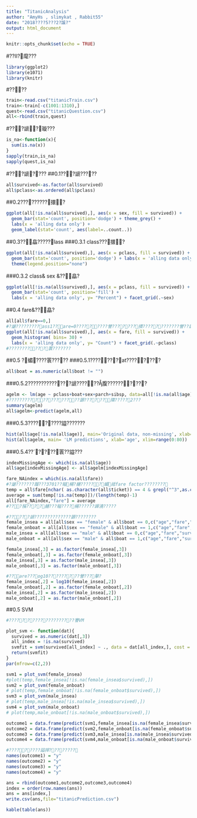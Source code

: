 ```yaml
---
title: "TitanicAnalysis"
author: "AmyHs , slimykat , Rabbit55"
date: "2018????5???2?謑?"
output: html_document
---
```


```r
knitr::opts_chunk$set(echo = TRUE)
```
#???麾???
```r
library(ggplot2)
library(e1071)
library(knitr)
```

#????
```r
train<-read.csv("titanicTrain.csv")
train<-train[-c(1001:1310),]
quest<-read.csv("titanicQuestion.csv")
all<-rbind(train,quest)
```

#???謕?璇???
```r
is_na<-function(x){
  sum(is.na(x))
}
sapply(train,is_na)
sapply(quest,is_na)
```

#???謕????
##0.1???謕?????
```r
all$survived<-as.factor(all$survived)
all$pclass<-as.ordered(all$pclass)
```

##0.2?????????擐?
```r
ggplot(all[!is.na(all$survived),], aes(x = sex, fill = survived)) +
  geom_bar(stat='count', position='dodge') + theme_grey() +
  labs(x = 'alling data only') +
  geom_label(stat='count', aes(label=..count..))
```

##0.3??２皛?????lass
###0.3.1 class???擐?
```r
ggplot(all[!is.na(all$survived),], aes(x = pclass, fill = survived)) +
  geom_bar(stat='count', position='dodge') + labs(x = 'alling data only') +
  theme(legend.position="none") 
```

###0.3.2 class& sex &??２皛?
```r
ggplot(all[!is.na(all$survived),], aes(x = pclass, fill = survived)) +
  geom_bar(stat='count', position='fill') +
  labs(x = 'alling data only', y= "Percent") + facet_grid(.~sex) 
```

##0.4 fare&??２皛?
```r
all[all$fare==0,]
#?謒?????????ass1??are=0?????????謍???????撌????????????謍??謘澆???????????????謚叟??????????????
ggplot(all[!is.na(all$survived),], aes(x = fare, fill = survived)) +
  geom_histogram( bins= 30) +
  labs(x = 'alling data only', y= "Count") + facet_grid(.~pclass)
#???????????瞏???????
```

##0.5 ?蝞????瞏?????
###0.5.1???????at????????
```r
all$boat = as.numeric(all$boat != "")
```

###0.5.2??????????????謕??????腹??????????
```r
agelm <- lm(age ~ pclass+boat+sex+parch+sibsp, data=all[!is.na(all$age),])
#????????????????????謜??????隤?????2???
summary(agelm)
all$agelm<-predict(agelm,all)
```

###0.5.3?????????謚???????
```r
hist(all$age[!is.na(all$age)], main='Original data, non-missing', xlab='age')
hist(all$agelm, main= 'LM predictions', xlab='age', xlim=range(0:80))
```

###0.5.4??????瞏??謚???
```r
indexMissingAge <- which(is.na(all$age))
all$age[indexMissingAge] <- all$agelm[indexMissingAge]

fare_NAindex = which(is.na(all$fare))
#?謒???????蹓???3701??賹楊?赯??????蝞祗fare factor????????
temp = all$fare[nchar( as.character(all$ticket)) == 4 & grepl("^3",as.character(all$ticket))]
average = sum(temp[!is.na(temp)])/(length(temp)-1)
all[fare_NAindex,"fare"] = average
#???豯????赯???賹????楊??????謘澆?????

#?????謕??????????????謜????????
female_insea = all[all$sex == "female" & all$boat == 0,c("age","fare","survived")]
female_onboat = all[all$sex == "female" & all$boat == 1,c("age","fare","survived")]
male_insea = all[all$sex == "male" & all$boat == 0,c("age","fare","survived")]
male_onboat = all[all$sex == "male" & all$boat == 1,c("age","fare","survived")]

female_insea[,3] = as.factor(female_insea[,3])
female_onboat[,3] = as.factor(female_onboat[,3])
male_insea[,3] = as.factor(male_insea[,3])
male_onboat[,3] = as.factor(male_onboat[,3])

#??are???og10?????????謍???摰?
female_insea[,2] = log10(female_insea[,2])
female_onboat[,2] = as.factor(female_onboat[,2])
male_insea[,2] = as.factor(male_insea[,2])
male_onboat[,2] = as.factor(male_onboat[,2])
```

##0.5 SVM
```r
#????????????????????謇VM

plot_svm <- function(dat){
  survived = as.numeric(dat[,3])
  all_index = !is.na(survived)
  svmfit = svm(survived[all_index] ~ ., data = dat[all_index,], cost = 100)
  return(svmfit)
}
par(mfrow=c(2,2))

svm1 = plot_svm(female_insea)
#plot(temp,female_insea[!is.na(female_insea$survived),])
svm2 = plot_svm(female_onboat)
# plot(temp,female_onboat[!is.na(female_onboat$survived),])
svm3 = plot_svm(male_insea)
# plot(temp,male_insea[!is.na(male_insea$survived),])
svm4 = plot_svm(male_onboat)
# plot(temp,male_onboat[!is.na(male_onboat$survived),])

outcome1 = data.frame(predict(svm1,female_insea[is.na(female_insea$survived),c(1:2)]))
outcome2 = data.frame(predict(svm2,female_onboat[is.na(female_onboat$survived),c(1:2)]))
outcome3 = data.frame(predict(svm3,male_insea[is.na(male_insea$survived),c(1:2)]))
outcome4 = data.frame(predict(svm4,male_onboat[is.na(male_onboat$survived),c(1:2)]))

#?????????謚捍????????
names(outcome1) = "y"
names(outcome2) = "y"
names(outcome3) = "y"
names(outcome4) = "y"

ans = rbind(outcome1,outcome2,outcome3,outcome4)
index = order(row.names(ans))
ans = ans[index,]
write.csv(ans,file="titanicPrediction.csv")

kable(table(ans))
```

